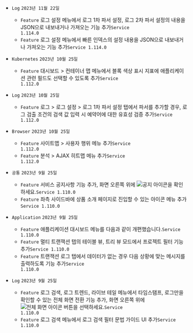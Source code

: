 - <code class='changelog-overview'>Log</code> <code class='changelog-date'>2023년 11월 22일</code>
  - <code class="Feature">Feature</code> <span class="uitext">로그 설정</span> 메뉴에서 <span class="uitext">로그 1차 파서 설정</span>, <span class="uitext">로그 2차 파서 설정</span>의 내용을 JSON으로 내보내거나 가져오는 기능 추가<code class='changelog-service'>Service 1.114.0​</code>
  - <code class="Feature">Feature</code> <span class="uitext">로그 설정</span> 메뉴에서 <span class="uitext">빠른 인덱스</span>의 설정 내용을 JSON으로 내보내거나 가져오는 기능 추가<code class='changelog-service'>Service 1.114.0​</code>

- <code class='changelog-overview'>Kubernetes</code> <code class='changelog-date'>2023년 10월 25일</code>
  - <code class="Feature">Feature</code> <span class="uitext">대시보드</span> &gt; <span class="uitext">컨테이너 맵</span> 메뉴에서 블록 색상 표시 지표에 애플리케이션 관련 필드도 선택할 수 있도록 추가<code class='changelog-service'>Service 1.112.0​</code>

- <code class='changelog-overview'>Log</code> <code class='changelog-date'>2023년 10월 25일</code>
  - <code class="Feature">Feature</code> <span class="uitext">로그</span> &gt; <span class="uitext">로그 설정</span> &gt; <span class="uitext">로그 1차 파서 설정</span> 탭에서 파서를 추가할 경우, <span class="uitext">로그 검출 조건</span>의 검색 값 입력 시 예약어에 대한 유효성 검증 추가<code class='changelog-service'>Service 1.112.0​</code>

- <code class='changelog-overview'>Browser</code> <code class='changelog-date'>2023년 10월 25일</code>
  - <code class="Feature">Feature</code> <span class="uitext">사이트맵</span> &gt; <span class="uitext">사용자 행위</span> 메뉴 추가<code class='changelog-service'>Service 1.112.0​</code>
  - <code class="Feature">Feature</code> <span class="uitext">분석</span> &gt; <span class="uitext">AJAX 히트맵</span> 메뉴 추가<code class='changelog-service'>Service 1.112.0​</code>

- <code class='changelog-overview'>공통</code> <code class='changelog-date'>2023년 9월 25일</code>
  - <code class="Feature">Feature</code> 서비스 공지사항 기능 추가, 화면 오른쪽 위에 <img loading="lazy" src="/img/ic-notice.svg" alt="공지 아이콘" width="auto" height="auto">을 확인하세요.<code class='changelog-service'>Service 1.110.0​</code>
  - <code class="Feature">Feature</code> 좌측 사이드바에 상품 소개 페이지로 진입할 수 있는 아이콘 메뉴 추가<code class='changelog-service'>Service 1.110.0​</code>

- <code class='changelog-overview'>Application</code> <code class='changelog-date'>2023년 9월 25일</code>
  - <code class="Feature">Feature</code> <span class="uitext">애플리케이션 대시보드</span> 메뉴를 다음과 같이 개편했습니다.<code class='changelog-service'>Service 1.110.0​</code>
  - <code class="Feature">Feature</code> <span class="uitext">멀티 트랜잭션</span> 탭의 <span class="uitext">테이블</span> 뷰, <span class="uitext">트리</span> 뷰 모드에서 프로젝트 필터 기능 추가<code class='changelog-service'>Service 1.110.0​</code>
  - <code class="Feature">Feature</code> <span class="uitext">트랜잭션 로그</span> 탭에서 데이터가 없는 경우 다음 상황에 맞는 메시지를 출력하도록 기능 추가<code class='changelog-service'>Service 1.110.0​</code>

- <code class='changelog-overview'>Log</code> <code class='changelog-date'>2023년 9월 25일</code>
  - <code class="Feature">Feature</code> <span class="uitext">로그 검색</span>, <span class="uitext">로그 트렌드</span>, <span class="uitext">라이브 테일</span> 메뉴에서 <span class="uitext">타임스탬프</span>, <span class="uitext">로그</span>만을 확인할 수 있는 전체 화면 전환 기능 추가, 화면 오른쪽 위에 <img loading="lazy" src="/img/ic-fullscreen.svg" alt="전체 화면 아이콘" width="auto" height="auto"> 버튼을 선택하세요.<code class='changelog-service'>Service 1.110.0​</code>
  - <code class="Feature">Feature</code> <span class="uitext">로그 검색</span> 메뉴에서 로그 검색 필터 문법 가이드 UI 추가<code class='changelog-service'>Service 1.110.0​</code>